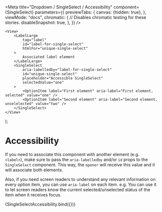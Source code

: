 

<Meta
    title="Dropdown / SingleSelect / Accessibility"
    component={SingleSelect}
    parameters={{
        previewTabs: {
            canvas: {hidden: true},
        },
        viewMode: "docs",
        chromatic: {
            // Disables chromatic testing for these stories.
            disableSnapshot: true,
        },
    }}
/>

    <View>
        <LabelLarge
            tag="label"
            id="label-for-single-select"
            htmlFor="unique-single-select"
        >
            Associated label element
        </LabelLarge>
        <SingleSelect
            aria-labelledby="label-for-single-select"
            id="unique-single-select"
            placeholder="Accessible SingleSelect"
            selectedValue="one"
        >
            <OptionItem label="First element" aria-label="First element, selected" value="one" />
            <OptionItem label="Second element" aria-label="Second element, unselelected" value="two" />
        </SingleSelect>
    </View>
);

# Accessibility

If you need to associate this component with another element (e.g. `<label>`),
make sure to pass the `aria-labelledby` and/or `id` props to the `SingleSelect` component.
This way, the `opener` will receive this value and it will associate both
elements.

Also, if you need screen readers to understand any relevant information on every
option item, you can use `aria-label` on each item. e.g. You can use it to let
screen readers know the current selected/unselected status of the item when it
receives focus.

<Canvas>
    <Story name="Using aria attributes">
        {SingleSelectAccessibility.bind({})}
    </Story>
</Canvas>
